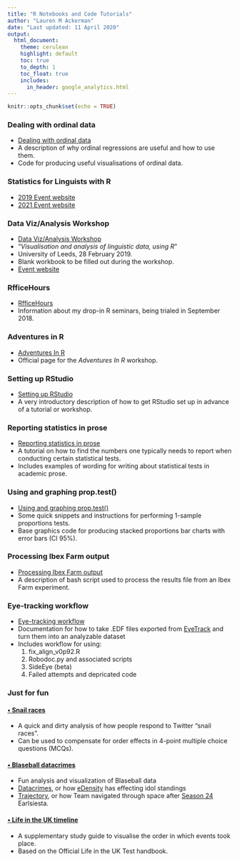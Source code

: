 ```yaml
---
title: "R Notebooks and Code Tutorials"
author: "Lauren M Ackerman"
date: "Last updated: 11 April 2020"
output: 
  html_document:
    theme: cerulean
    highlight: default
    toc: true
    to_depth: 1
    toc_float: true
    includes: 
      in_header: google_analytics.html
---
```


```r
knitr::opts_chunk$set(echo = TRUE)
```

### Dealing with ordinal data

* [Dealing with ordinal data](ordinal_data.html)
* A description of why ordinal regressions are useful and how to use them.
* Code for producing useful visualisations of ordinal data.

### Statistics for Linguists with R

* [2019 Event website](reading/info.html)
* [2021 Event website](reading/info2021.html)

### Data Viz/Analysis Workshop

* [Data Viz/Analysis Workshop](leeds/blank-workbook.html)
* "*Visualisation and analysis of linguistic data, using R*"
* University of Leeds, 28 February 2019.
* Blank workbook to be filled out during the workshop.
* [Event website](https://www.latl.leeds.ac.uk/events/visualisation-and-analysis-of-linguistic-data-using-r/)

### RfficeHours

* [RfficeHours](rfficehours/info.html)
* Information about my drop-in R seminars, being trialed in September 2018.

### Adventures in R

* [Adventures In R](https://verbingnouns.github.io/AdventuresInR/)
* Official page for the *Adventures In R* workshop.

### Setting up RStudio

* [Setting up RStudio](1_Setting_Up.nb.html)
* A very introductory description of how to get RStudio set up in advance of a tutorial or workshop.

### Reporting statistics in prose

* [Reporting statistics in prose](prose_statistics.nb.html)
* A tutorial on how to find the numbers one typically needs to report when conducting certain statistical tests.
* Includes examples of wording for writing about statistical tests in academic prose.

### Using and graphing prop.test()

* [Using and graphing prop.test()](forced_choice.nb.html)
* Some quick snippets and instructions for performing 1-sample proportions tests.
* Base graphics code for producing stacked proportions bar charts with error bars (CI 95%).

### Processing Ibex Farm output

* [Processing Ibex Farm output](bash_processing.html)
* A description of bash script used to process the results file from an Ibex Farm experiment.

### Eye-tracking workflow

* [Eye-tracking workflow](eye-tracking-workflow.nb.html)
* Documentation for how to take .EDF files exported from [EyeTrack](https://blogs.umass.edu/eyelab/software/) and turn them into an analyzable dataset
* Includes workflow for using:
    1. fix_align_v0p92.R
    2. Robodoc.py and associated scripts
    3. SideEye (beta)
    4. Failed attempts and depricated code

### Just for fun

#### [• Snail races](snail_race.nb.html)

* A quick and dirty analysis of how people respond to Twitter "snail races".
* Can be used to compensate for order effects in 4-point multiple choice questions (MCQs).

#### [• Blaseball datacrimes](https://www.blaseball.com/)

* Fun analysis and visualization of Blaseball data
* [Datacrimes](blaseball-datacrimes.nb.html), or how [eDensity](https://www.blaseball.wiki/w/EDensity) has effecting idol standings
* [Trajectory](trajectory_map.nb.html), or how Team navigated through space after [Season 24](https://www.blaseball.wiki/w/Season_24) Earlsiesta.

#### [• Life in the UK timeline](lifeintheuk.html)

* A supplementary study guide to visualise the order in which events took place.
* Based on the Official Life in the UK Test handbook.
